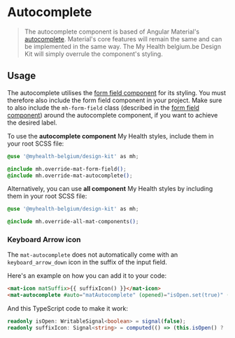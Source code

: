 
<Meta title="Components/Form Field/Autocomplete" />

# Autocomplete

> The autocomplete component is based of Angular Material's [autocomplete](https://material.angular.io/components/autocomplete). Material's core features will remain the same and can be implemented in the same way.
> The My Health belgium.be Design Kit will simply overrule the component's styling.

## Usage

The autocomplete utilises the [form field component](/docs/components-form-field--docs) for its styling.
You must therefore also include the form field component in your project.
Make sure to also include the `mh-form-field` class (described in the [form field component](/docs/components-form-field--docs)) around the autocomplete component, if you want to achieve the desired label.

To use the **autocomplete component** My Health styles, include them in your root SCSS file:

```css
@use '@myhealth-belgium/design-kit' as mh;

@include mh.override-mat-form-field();
@include mh.override-mat-autocomplete();
```

Alternatively, you can use **all component** My Health styles by including them in your root SCSS file:

```css
@use '@myhealth-belgium/design-kit' as mh;

@include mh.override-all-mat-components();
```

### Keyboard Arrow icon

The `mat-autocomplete` does not automatically come with an `keyboard_arrow_down` icon in the suffix of the input field.

Here's an example on how you can add it to your code:

```html
<mat-icon matSuffix>{{ suffixIcon() }}</mat-icon>
<mat-autocomplete #auto="matAutocomplete" (opened)="isOpen.set(true)" (closed)="isOpen.set(false)"></mat-autocomplete>
```

And this TypeScript code to make it work:

```ts
readonly isOpen: WritableSignal<boolean> = signal(false);
readonly suffixIcon: Signal<string> = computed(() => (this.isOpen() ? 'keyboard_arrow_up' : 'keyboard_arrow_down'));
```
